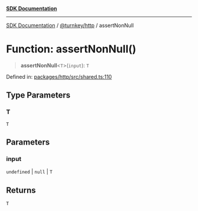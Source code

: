 [**SDK Documentation**](../../../README.mdx)

***

[SDK Documentation](../../../packages.mdx) / [@turnkey/http](../README.mdx) / assertNonNull

# Function: assertNonNull()

> **assertNonNull**\<`T`\>(`input`): `T`

Defined in: [packages/http/src/shared.ts:110](https://github.com/tkhq/sdk/blob/e1b1a69bdd608320aaf03cc2dbbf68dc0c52b28d/packages/http/src/shared.ts#L110)

## Type Parameters

### T

`T`

## Parameters

### input

`undefined` | `null` | `T`

## Returns

`T`

